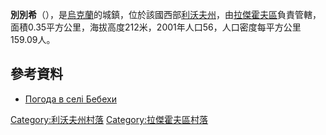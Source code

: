 {{coord|50|13|38|N|24|54|30|E|scale:100000|display=title}}

'''別別希'''（{{lang-uk|Бебехи}}），是[[烏克蘭|烏克蘭]]的城鎮，位於該國西部[[利沃夫州|利沃夫州]]，由[[拉傑霍夫區|拉傑霍夫區]]負責管轄，面積0.35平方公里，海拔高度212米，2001年人口56，人口密度每平方公里159.09人。

==參考資料==
* [http://weather.in.ua/ua/l'vovskaja/774 Погода в селі Бебехи]{{Wayback|url=http://weather.in.ua/ua/l%27vovskaja/774 |date=20160305203400 }}

[[Category:利沃夫州村落|Category:利沃夫州村落]]
[[Category:拉傑霍夫區村落|Category:拉傑霍夫區村落]]


{{Lviv-geo-stub}}